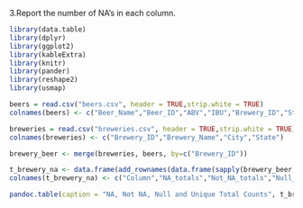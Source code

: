 
3.Report the number of NA's in each column.

```r

library(data.table)
library(dplyr)
library(ggplot2)
library(kableExtra)
library(knitr)
library(pander)
library(reshape2)
library(usmap)

beers = read.csv("beers.csv", header = TRUE,strip.white = TRUE)
colnames(beers) <- c("Beer_Name","Beer_ID","ABV","IBU","Brewery_ID","Style","Ounces")

breweries = read.csv("breweries.csv", header = TRUE,strip.white = TRUE)
colnames(breweries) <- c("Brewery_ID","Brewery_Name","City","State")

brewery_beer <- merge(breweries, beers, by=c("Brewery_ID"))

t_brewery_na <- data.frame(add_rownames(data.frame(sapply(brewery_beer, function(x) sum(is.na(x))), sapply(brewery_beer, function(x) sum(!is.na(x))), sapply(brewery_beer, function(x) sum(is.null(x))), sapply(brewery_beer, function(x) sum(n_distinct(x)))), "VALUE"))
colnames(t_brewery_na) <- c("Column","NA_totals","Not_NA_totals","Null_totals","Unique_totals")

pandoc.table(caption = "NA, Not NA, Null and Unique Total Counts", t_brewery_na, style = "grid")

```